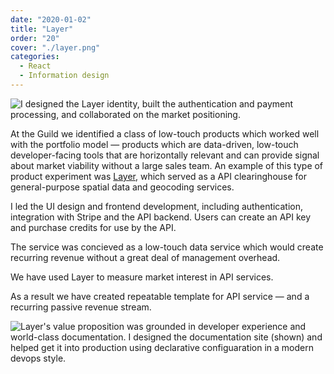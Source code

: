 ```yaml
---
date: "2020-01-02"
title: "Layer"
order: "20"
cover: "./layer.png"
categories:
  - React
  - Information design
---
```


![I designed the Layer identity, built the authentication and payment processing, and collaborated on the market positioning.](layer.png)

At the Guild we identified a class of low-touch products which worked well with the portfolio model — products which are data-driven, low-touch developer-facing tools that are horizontally relevant and can provide signal about market viability without a large sales team. An example of this type of product experiment was [Layer](/layer), which served as a API clearinghouse for general-purpose spatial data and geocoding services.

I led the UI design and frontend development, including authentication, integration with Stripe and the API backend. Users can create an API key and purchase credits for use by the API. 

The service was concieved as a low-touch data service which would create recurring revenue without a great deal of management overhead.

We have used Layer to measure market interest in API services. 

As a result we have created repeatable template for API service — and a recurring passive revenue stream.

![Layer's value proposition was grounded in developer experience and world-class documentation. I designed the documentation site (shown) and helped get it into production using declarative configuaration in a modern devops style.](layer2.png)
